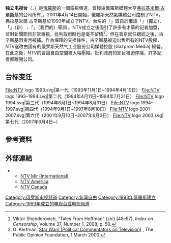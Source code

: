 {{Expand language|1=ru|time=2022-01-28T11:38:46+00:00}}
{{Infobox television channel
|name             = 独立电视台
|logofile         = NTV logo 2003.svg
|logosize         = 200px
|logoalt          =
|logo2            =
|launch           = {{Start date and age|1993|10|10|df=y}}
|closed date      =
|picture format   = [[1080i|1080i]] [[高清电视|高清电视]]
|share            =
|share as of      =
|share source     =
|network          =
|owner            = [[俄罗斯天然气工业股份公司|俄罗斯天然气工业股份公司]]媒体控股
|slogan           =
|country          = {{RUS}}
|broadcast area   = 俄罗斯
|headquarters     = [[莫斯科|莫斯科]]
|former names     = 1967年~1991年：[[苏联中央电视台|苏联中央电视台]]第四套节目<br/>1991年12月27日~1994年1月17日：奥斯坦基诺电视台第四套节目
|replaced names   =
|sister names     =
|timeshift names  =
|web              = {{URL|ntv.ru}}
|terr serv 1      = 俄罗斯地面电视
|terr chan 1      = 4频道
|terr serv 2      = 
|terr chan 2      = 
|sat serv 1       =
|sat chan 1       =
|cable serv 1     =
|cable chan 1     =
|iptv serv 1      =
|iptv chan 1      =
|online serv 1    = http://www.ntv.ru/tv
|online chan 1    =
}}
'''独立电视台'''（{{lang-ru|НТВ}}，{{lang-en|NTV}}）是[[俄羅斯|俄羅斯]]的一個電視頻道，曾經由俄羅斯媒體大亨[[弗拉基米爾·古辛斯基|弗拉基米爾·古辛斯基]]的公司{{link-ru|Media-Most|Медиа-Мост}}所有<ref>Viktor Shenderovich, "Tales From Hoffman" (''sic'') (48–57), ''Index on Censorship'', Volume 37, Number 1, 2008, p. 50.</ref>。2001年4月14日開始，俄羅斯天然氣媒體公司控制了NTV。弗拉基米爾·古辛斯基於1993年成立了NTV。台名的「{{lang|ru|Н}}」取自於俄語「{{lang|ru|Независимое}}」（獨立）、 「{{lang|ru|Новое}}」（新） 、「{{lang|ru|Наше}}」（我們的）等詞 。NTV成立之後吸引了許多有才華的記者加盟，並對新聞節目非常重視，批判政府時也是毫不留情<ref>G. Kertman, [http://bd.english.fom.ru/report/cat/az/A/attitude_to_rating/eo000801 Star Wars (Political Commentators on Television)] {{webarchive|url=https://web.archive.org/web/20070927191700/http://bd.english.fom.ru/report/cat/az/A/attitude_to_rating/eo000801 |date=2007-09-27 }}, The Public Opinion Foundation, 1 March 2000.</ref>。但在普京就任總統之後，古辛斯基因贪污被捕。作為保釋的交換條件，古辛斯基被迫出售所有的NTV股權，NTV遂改由國有的俄罗斯天然气工业股份公司媒體控股 (Gazprom Media) 經營。在此之後，NTV的言論自由空間被大幅壓縮。批判政府的節目被迫停播，許多記者都離開公司。

== 台标变迁 ==
<gallery>
File:NTV logo 1993.svg|第一代（1993年11月1日~1994年4月10日）
File:NTV logo 1993–1994.svg|第二代（1994年4月11日~1994年7月31日）
File:NTV logo 1994.svg|第三代（1994年8月1日~1994年8月31日）
File:NTV logo 1994–1997.svg|第四代（1994年9月1日~1997年8月10日）
File:NTV logo 2001–2007.svg|第六代（2001年9月10日~2007年6月3日）
File:NTV logo 2003.svg|第七代（2007年6月4日~）
</gallery>
==參考資料==
{{reflist}}
==外部連結==
{{Commonscat|NTV (Russia)|NTV (俄羅斯)}}
*{{Official|http://www.ntv.ru/ }}
**[http://ntvmir.ntv.ru NTV Mir (International)] {{Wayback|url=http://ntvmir.ntv.ru/ |date=20210422032352 }}
**[http://ntvamerica.ntv.ru NTV America] {{Wayback|url=http://ntvamerica.ntv.ru/ |date=20210405025401 }}
**[https://web.archive.org/web/20090409112636/http://ntv-canada.com/ NTV Canada]

{{俄罗斯私有化}}
{{Authority control}}
[[Category:俄罗斯电视频道|Category:俄罗斯电视频道]]
[[Category:新闻自由|Category:新闻自由]]
[[Category:1993年俄羅斯建立|Category:1993年俄羅斯建立]]
[[Category:1993年成立的电视台或电视频道|Category:1993年成立的电视台或电视频道]]